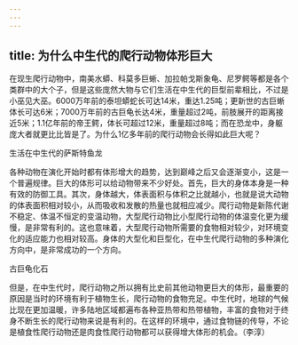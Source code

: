 ```yaml
---
---
---
```

title: 为什么中生代的爬行动物体形巨大
---




在现生爬行动物中，南美水蟒、科莫多巨蜥、加拉帕戈斯象龟、尼罗鳄等都是各个类群中的大个子，但是这些庞然大物与它们生活在中生代的巨型前辈相比，不过是小巫见大巫。6000万年前的泰坦蟒蛇长可达14米，重达1.25吨；更新世的古巨蜥体长可达6米；7000万年前的古巨龟长达4米，重量超过2吨，前肢展开的距离接近5米；1.1亿年前的帝王鳄，体长可超过12米，重量超过8吨；而在恐龙中，身躯庞大者就更比比皆是了。为什么1亿多年前的爬行动物会长得如此巨大呢？

生活在中生代的萨斯特鱼龙



各种动物在演化开始时都有体形增大的趋势，达到巅峰之后又会逐渐变小，这是一个普遍规律。巨大的体形可以给动物带来不少好处。首先，巨大的身体本身是一种有效的防御工具。其次，身体越大，体表面积与体积之比就越小，也就是说大动物的体表面积相对较小，从而吸收和发散的热量也就相应减少。爬行动物是新陈代谢不稳定、体温不恒定的变温动物，大型爬行动物比小型爬行动物的体温变化更为缓慢，是非常有利的。这也意味着，大型爬行动物所需要的食物相对较少，对环境变化的适应能力也相对较高。身体的大型化和巨型化，在中生代爬行动物的多种演化方向中，是非常成功的一个方向。

古巨龟化石



但是，在中生代时，爬行动物之所以拥有比史前其他动物更巨大的体形，最重要的原因是当时的环境有利于植物生长，爬行动物的食物充足。中生代时，地球的气候比现在更加温暖，许多陆地区域都遍布各种亚热带和热带植物，丰富的食物对于终身不断生长的爬行动物来说是有利的。在这样的环境中，通过食物链的传导，不论是植食性爬行动物还是肉食性爬行动物都可以获得增大体形的机会。（李淳）